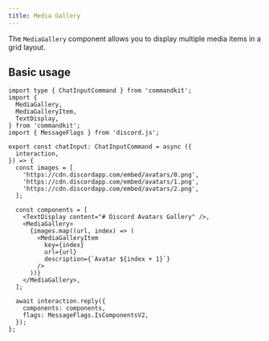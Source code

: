 ```yaml
---
title: Media Gallery
---
```


The `MediaGallery` component allows you to display multiple media
items in a grid layout.

## Basic usage

```tsx title="src/app/commands/gallery-example.ts"
import type { ChatInputCommand } from 'commandkit';
import {
  MediaGallery,
  MediaGalleryItem,
  TextDisplay,
} from 'commandkit';
import { MessageFlags } from 'discord.js';

export const chatInput: ChatInputCommand = async ({
  interaction,
}) => {
  const images = [
    'https://cdn.discordapp.com/embed/avatars/0.png',
    'https://cdn.discordapp.com/embed/avatars/1.png',
    'https://cdn.discordapp.com/embed/avatars/2.png',
  ];

  const components = [
    <TextDisplay content="# Discord Avatars Gallery" />,
    <MediaGallery>
      {images.map((url, index) => (
        <MediaGalleryItem
          key={index}
          url={url}
          description={`Avatar ${index + 1}`}
        />
      ))}
    </MediaGallery>,
  ];

  await interaction.reply({
    components: components,
    flags: MessageFlags.IsComponentsV2,
  });
};
```
